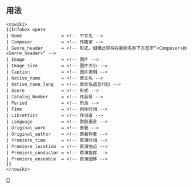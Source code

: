 <includeonly><!-- 在這裡加入模板的保護標識 --></includeonly><noinclude>{{template doc page viewed directly}}</noinclude>
<!-- 在本行下編輯模板說明 -->
==用法==
<pre><nowiki>
{{Infobox opera
| Name               = <!-- 中文名 -->
| Composer           = <!-- 作曲家 -->
| Genre_header       = <!-- 形式，如填此项将在歌剧名称下方显示“<Composer>的<Genre_header>” -->
| Image              = <!-- 图片 -->
| Image_size         = <!-- 图片大小 -->
| Caption            = <!-- 图片说明 -->
| Native_name        = <!-- 原文名 -->
| Native_name_lang   = <!-- 原文名语言代码 -->
| Genre              = <!-- 形式 -->
| Catalog_Number     = <!-- 作品号 -->
| Period             = <!-- 乐派 -->
| Time               = <!-- 创作时间 -->
| Librettist         = <!-- 作词者 -->
| Language           = <!-- 歌剧语言 -->
| Original_work      = <!-- 原著 -->
| Original_author    = <!-- 原著作者 -->
| Premiere_time      = <!-- 首演时间 -->
| Premiere_location  = <!-- 首演地点 -->
| Premiere_conductor = <!-- 首演指挥 -->
| Premiere_ensemble  = <!-- 首演团体 -->
}}
</nowiki>
</pre>
<includeonly>
<!-- 本行下加入模板的分類 -->
[[Category:音樂信息框模板|O]]
</includeonly>